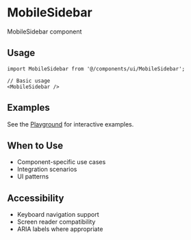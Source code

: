 # MobileSidebar

MobileSidebar component

## Usage

```tsx
import MobileSidebar from '@/components/ui/MobileSidebar';

// Basic usage
<MobileSidebar />
```


## Examples

See the [Playground](/play) for interactive examples.

## When to Use

- Component-specific use cases
- Integration scenarios
- UI patterns

## Accessibility

- Keyboard navigation support
- Screen reader compatibility
- ARIA labels where appropriate
